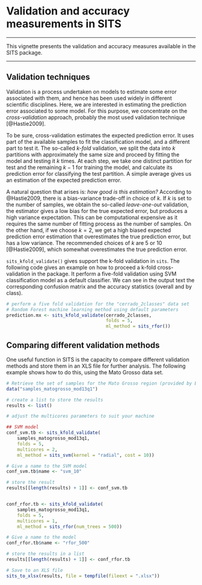 # Validation and accuracy measurements in SITS

---

This vignette presents the validation and accuracy measures available in the SITS package.

---


## Validation techniques

Validation is a process undertaken on models to estimate some error associated with them, and hence has been used widely in different scientific disciplines. Here, we are interested in estimating the prediction error associated to some model. For this purpose, we concentrate on the *cross-validation* approach, probably the most used validation technique [@Hastie2009].

To be sure, cross-validation estimates the expected prediction error. It uses part of the available samples to fit the classification model, and a different part to test it. The so-called *k-fold* validation, we split the data into $k$ partitions with approximately the same size and proceed by fitting the model and testing it $k$ times. At each step, we take one distinct partition for test and the remaining ${k-1}$ for training the model, and calculate its prediction error for classifying the test partition. A simple average gives us an estimation of the expected prediction error. 

A natural question that arises is: *how good is this estimation?* According to @Hastie2009, there is a bias-variance trade-off in choice of $k$. If $k$ is set to the number of samples, we obtain the so-called *leave-one-out* validation, the estimator gives a low bias for the true expected error, but produces a high variance expectation. This can be computational expensive as it requires the same number of fitting process as the number of samples. On the other hand, if we choose ${k=2}$, we get a high biased expected prediction error estimation that overestimates the true prediction error, but has a low variance. The recommended choices of $k$ are $5$ or $10$ [@Hastie2009], which somewhat overestimates the true prediction error.

`sits_kfold_validate()` gives support the k-fold validation in `sits`. The following code gives an example on how to proceed a k-fold cross-validation in the package. It perform a five-fold validation using SVM classification model as a default classifier. We can see in the output text the corresponding confusion matrix and the accuracy statistics (overall and by class).

```r
# perform a five fold validation for the "cerrado_2classes" data set
# Random Forest machine learning method using default parameters
prediction.mx <- sits_kfold_validate(cerrado_2classes, 
                                     folds = 5, 
                                     ml_method = sits_rfor())
```

## Comparing different validation methods

One useful function in SITS is the capacity to compare different validation methods and store them in an XLS file for further analysis. The following example shows how to do this, using the Mato Grosso data set. 

```r

# Retrieve the set of samples for the Mato Grosso region (provided by EMBRAPA)
data("samples_matogrosso_mod13q1")

# create a list to store the results
results <- list()

# adjust the multicores parameters to suit your machine

## SVM model
conf_svm.tb <- sits_kfold_validate(
    samples_matogrosso_mod13q1,
    folds = 5,
    multicores = 2,
    ml_method = sits_svm(kernel = "radial", cost = 10))

# Give a name to the SVM model
conf_svm.tb$name <- "svm_10"

# store the result
results[[length(results) + 1]] <- conf_svm.tb


conf_rfor.tb <- sits_kfold_validate(
    samples_matogrosso_mod13q1,
    folds = 5,
    multicores = 1,
    ml_method = sits_rfor(num_trees = 500))

# Give a name to the model
conf_rfor.tb$name <- "rfor_500"

# store the results in a list
results[[length(results) + 1]] <- conf_rfor.tb

# Save to an XLS file
sits_to_xlsx(results, file = tempfile(fileext = ".xlsx"))
````
